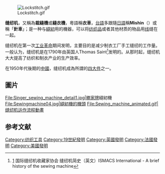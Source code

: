 [[File:Lockstitch.gif|thumb]]

'''缝纫机'''，又稱為'''裁縫機'''或'''縫衣機'''，粵語稱'''衣車'''，[[台語|台語]]多跟隨[[日語|日語]]稱'''Mishin'''（{{lang|ja|ミシン}}）或稱「'''針車'''」；是一种与[[縫紉|縫紉]]用的機器，可以将[[纺织品|纺织品]]或者其他材质的物品用[[线|线]]缝在一起。

缝纫机在第一次[[工业革命|工业革命]]期间发明，主要目的是减少制衣工厂手工缝纫的工作量。一般认为，缝纫机是在1790年由英国人Thomas Saint<ref>[http://www.ismacs.net/smhistory.html] 国际缝纫机收藏家协会 缝纫机简史（英文）ISMACS International - A brief history of the sewing machine </ref>发明的。从那时起，缝纫机大大提高了纺织和制衣产业的生产效率。

在1950年代後期的[[中國|中國]]，缝纫机成為所謂的[[四大件|四大件]]之一。

== 圖片 ==
<gallery>
File:Singer_sewing_machine_detail1.jpg|[[勝家衣車|勝家牌]]縫紉機
File:Sewingmachine04.jpg|縫紉機的機頭
File:Sewing_machine_animated.gif|缝纫机运作流程動畫
</gallery>

== 参考文献 ==
{{Reflist}}

{{Authority control}}
{{tool-stub}}

[[Category:纺织工具|Category:纺织工具]]
[[Category:19世紀發明|Category:19世紀發明]]
[[Category:英國發明|Category:英國發明]]
[[Category:法國發明|Category:法國發明]]
[[Category:美國發明|Category:美國發明]]